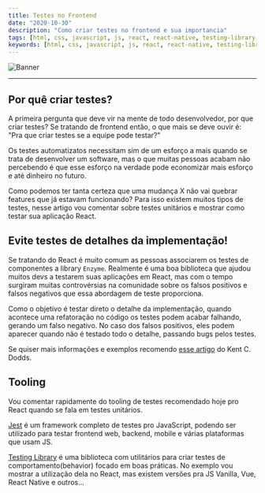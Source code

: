 ```yaml
---
title: Testes no Frontend
date: "2020-10-30"
description: "Como criar testes no frontend e sua importancia"
tags: [html, css, javascript, js, react, react-native, testing-library, enzyme]
keywords: [html, css, javascript, js, react, react-native, testing-library, enzyme]
---
```


![Banner](banner.png)

--- 

## Por quê criar testes?

A primeira pergunta que deve vir na mente de todo desenvolvedor, por que criar testes?
Se tratando de frontend então, o que mais se deve ouvir é: "Pra que criar testes
se a equipe pode testar?"

Os testes automatizatos necessitam sim de um esforço a mais quando se trata de
desenvolver um software, mas o que muitas pessoas acabam não percebendo é que
esse esforço na verdade pode economizar mais esforço e até dinheiro no futuro.

Como podemos ter tanta certeza que uma mudança X não vai quebrar features que já
estavam funcionando? Para isso existem muitos tipos de testes, nesse artigo vou
comentar sobre testes unitários e mostrar como testar sua aplicação React.

## Evite testes de detalhes da implementação!

Se tratando do React é muito comum as pessoas associarem os testes de componentes
a library `Enzyme`. Realmente é uma boa biblioteca que ajudou muitos devs a testarem
suas aplicações em React, mas com o tempo surgiram muitas controvérsias na comunidade
sobre os falsos positivos e falsos negativos que essa abordagem de teste proporciona.

Como o objetivo é testar direto o detalhe da implementação, quando acontece uma
refatoração no código os testes podem acabar falhando, gerando um falso negativo.
No caso dos falsos positivos, eles podem aparecer quando não é testado todo o
detalhe, passando bugs pelos testes.

Se quiser mais informações e exemplos recomendo 
[esse artigo](https://kentcdodds.com/blog/testing-implementation-details) do Kent C. Dodds.

## Tooling

Vou comentar rapidamente do tooling de testes recomendado hoje pro React quando se
fala em testes unitários.

[Jest](https://jestjs.io/) é um framework completo de testes pro JavaScript, podendo
ser utilizado para testar frontend web, backend, mobile e várias plataformas que
usam JS.

[Testing Library](https://testing-library.com/) é uma biblioteca com utilitários
para criar testes de comportamento(behavior) focado em boas práticas. No exemplo
vou mostrar a utilização dela no React, mas existem versões pra JS Vanilla, Vue,
React Native e outros...


